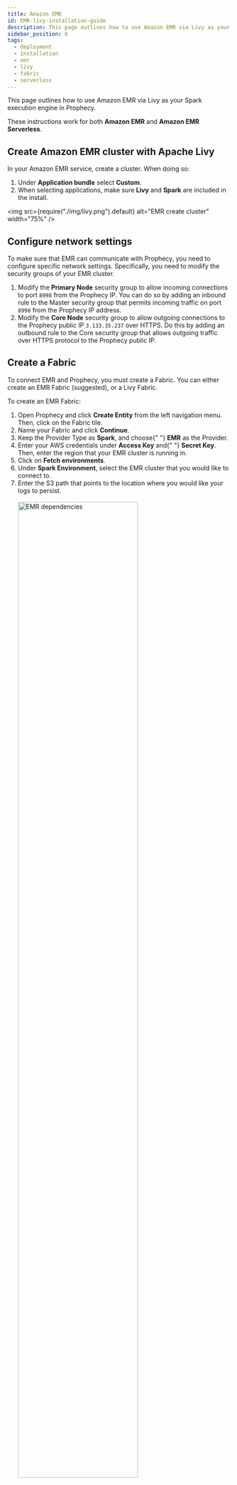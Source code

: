 ```yaml
---
title: Amazon EMR
id: EMR-livy-installation-guide
description: This page outlines how to use Amazon EMR via Livy as your Spark execution engine in Prophecy.
sidebar_position: 6
tags:
  - deployment
  - installation
  - emr
  - livy
  - fabric
  - serverless
---
```



This page outlines how to use Amazon EMR via Livy as your Spark execution engine in Prophecy.

These instructions work for both **Amazon EMR** and **Amazon EMR Serverless**.

## Create Amazon EMR cluster with Apache Livy

In your Amazon EMR service, create a cluster. When doing so:

1. Under **Application bundle** select **Custom**.
2. When selecting applications, make sure **Livy** and **Spark** are included in the install.

<img
  src={require("./img/livy.png").default}
  alt="EMR create cluster"
  width="75%"
/>

## Configure network settings

To make sure that EMR can communicate with Prophecy, you need to configure specific network settings. Specifically, you need to modify the security groups of your EMR cluster.

1. Modify the **Primary Node** security group to allow incoming connections to port `8998` from the Prophecy IP. You can do so by adding an inbound rule to the Master security group that permits incoming traffic on port `8998` from the Prophecy IP address.
2. Modify the **Core Node** security group to allow outgoing connections to the Prophecy public IP `3.133.35.237` over HTTPS. Do this by adding an outbound rule to the Core security group that allows outgoing traffic over HTTPS protocol to the Prophecy public IP.

## Create a Fabric

To connect EMR and Prophecy, you must create a Fabric. You can either create an EMR Fabric (suggested), or a Livy Fabric.

<Tabs>
  <TabItem value="emr" label="EMR" default>
    <p>To create an EMR Fabric:</p>
    <ol>
      <li>
        Open Prophecy and click <strong>Create Entity</strong> from the left
        navigation menu. Then, click on the Fabric tile.
      </li>
      <li>
        Name your Fabric and click <strong>Continue</strong>.
      </li>
      <li>
        Keep the Provider Type as <strong>Spark</strong>, and choose{" "}
        <strong>EMR</strong> as the Provider.
      </li>
      <li>
        Enter your AWS credentials under <strong>Access Key</strong> and{" "}
        <strong>Secret Key</strong>. Then, enter the region that your EMR
        cluster is running in.
      </li>
      <li>
        Click on <strong>Fetch environments</strong>.
      </li>
      <li>
        Under <strong>Spark Environment</strong>, select the EMR cluster that
        you would like to connect to.
      </li>
      <li>
        Enter the S3 path that points to the location where you would like your
        logs to persist.
      </li>
      <br />
      <img
        src={require("./img/emr-setup.png").default}
        alt="EMR dependencies"
        width="75%"
      />
      <li>
        Add the Job size to your environment by clicking on{" "}
        <strong>Add Job Size</strong>. Configure your Job size and click on{" "}
        <strong>Add</strong>.
      </li>
      <li>
        Select File System under <strong>Scala Resolution mode</strong> and
        input <code>s3://prophecy-public-bucket/prophecy-libs</code>
      </li>
      <li>
        Select File System under <strong>Python Resolution mode</strong> and
        input <code>s3://prophecy-public-bucket/python-prophecy-libs</code>
      </li>
    </ol>
    <p>
      Click <strong>Complete</strong> to save your new EMR Fabric.
    </p>
  </TabItem>
  <TabItem value="emr-serverless" label="EMR Serverless">
    <p>To create an EMR Fabric for your serverless cluster:</p>
    <ol>
      <li>
        Open Prophecy and click <strong>Create Entity</strong> from the left
        navigation menu. Then, click on the Fabric tile.
      </li>
      <li>
        Name your Fabric and click <strong>Continue</strong>.
      </li>
      <li>
        Keep the Provider Type as <strong>Spark</strong>, and choose{" "}
        <strong>EMR</strong> as the Provider.
      </li>
      <li>
        Enter your AWS credentials under <strong>Access Key</strong> and{" "}
        <strong>Secret Key</strong>. Then, enter the region that your EMR
        cluster is running in.
      </li>
      <li>
        Click on <strong>Fetch environments</strong>.
      </li>
      <li>
        Under <strong>Spark Environment</strong>, select the EMR serverless
        cluster that you would like to connect to. From the list of active
        clusters, you can identify your EMR Serverless cluster by finding{" "}
        <code>emr-serverless-services</code> within the Livy URL. This will
        automatically populate some of the following fields.
      </li>
      <br />
      <img
        src={require("./img/emr-serverless-dev-select.png").default}
        alt="EMR Serverless select"
        width="80%"
      />
      <li>
        For the <strong>Authentication type</strong>, select{" "}
        <code>AWS Sig V4</code>. This is the only option that will work for EMR
        Serverless.
      </li>
      <li>
        Select your <strong>Runtime Role</strong>. The role must have enough
        permissions to use the selected Serverless App.
      </li>
      <li>
        Enter the S3 path that points to the location where you would like your
        logs and Pipeline artifacts to persist.
      </li>
      <li>
        Add the Job size to your environment by clicking on{" "}
        <strong>Add Job Size</strong>. Configure your Job size and click on{" "}
        <strong>Add</strong>.
      </li>
      <li>Note that the Spark and Scala versions are fixed.</li>
      <li>
        Select File System under Scala Resolution mode and input{" "}
        <code>s3://prophecy-public-bucket/prophecy-libs</code>
      </li>
      <li>
        Select File System under Python Resolution mode and input{" "}
        <code>s3://prophecy-public-bucket/python-prophecy-libs</code>
      </li>
    </ol>
    <p>
      Click <strong>Complete</strong> to save your new EMR Fabric.
    </p>
  </TabItem>
  <TabItem value="livy" label="Livy">
    <p>
      <strong>
        Note: Livy does not work with Python version 3.8 and above.
      </strong>
      <br />
      <br />
      To create a Livy Fabric:
    </p>
    <ol>
      <li>
        Open Prophecy and click <strong>Create Entity</strong> from the left
        navigation menu. Then, click on the Fabric tile.
      </li>
      <li>
        Name your Fabric and click <strong>Continue</strong>.
      </li>
      <li>
        Keep the Provider Type as <strong>Spark</strong>, and choose{" "}
        <strong>Livy</strong> as the Provider.
      </li>
      <li>
        Paste your Livy URL. You can find your Livy URL under the{" "}
        <strong>Applications</strong> tab on your EMR cluster page.
      </li>
      <li>Choose your Authentication type.</li>
      <li>
        Click <strong>Test Connection</strong>.
      </li>
    </ol>
    <p>
      Once your connection is tested, you'll have to configure a few more
      settings:
    </p>
    <ol start="7">
      <li>
        Fill out the Spark and Scala version based on the values found in your
        EMR console. Refer to{" "}
        <a href="https://spark.apache.org/docs">Spark documentation</a> to find
        the Scala version in relation to your Spark version.
      </li>
      <li>
        For the Prophecy Library configurations, choose the File System
        Resolution mode and provide the S3 folder names for dependencies.
      </li>
      <br />
      <img
        src={require("./img/library.png").default}
        alt="EMR create cluster"
        width="75%"
      />
    </ol>
    <p>
      Click <strong>Complete</strong> to save your new Livy Fabric.
    </p>
  </TabItem>
</Tabs>

At this point, you can test your Fabric. Open a project, connect to a cluster, and try to run a pipeline!
